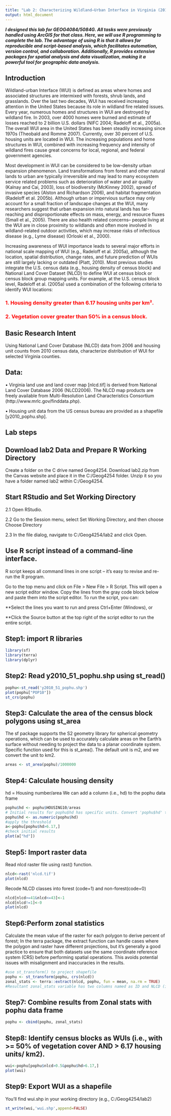 ```yaml
---
title: "Lab 2: Characterizing Wildland–Urban Interface in Virginia (2010)"
output: html_document
---
```


***I designed this lab for GEOG4084/5084G. All tasks were previously handled using ArcGIS for that class. Here, we will use R programming to complete the lab. The advantage of using R is that it allows for reproducible and script-based analysis, which facilitates automation, version control, and collaboration. Additionally, R provides extensive packages for spatial analysis and data visualization, making it a powerful tool for geographic data analysis.***

## Introduction ##
Wildland-urban Interface (WUI) is defined as areas where homes and associated structures are intermixed with forests, shrub lands, and grasslands. Over the last two decades, WUI has received increasing attention in the United States because its role in wildland fire related issues. Every year, numerous homes and structures in WUI are destroyed by wildland fire. In 2003, over 4000 homes were burned and estimate of losses reached to 2 billion U.S. dollars (NIFC 2004; Radeloff et al., 2005a). The overall WUI area in the United States has been steadily increasing since 1970s (Theobald and Romme 2007). Currently, over 30 percent of U.S. housing units are located in WUI. The increasing populations and home structures in WUI, combined with increasing frequency and intensity of wildland fires cause great concerns for local, regional, and federal government agencies. 

Most development in WUI can be considered to be low-density urban expansion phenomenon. Land transformations from forest and other natural lands to urban are typically irreversible and may lead to many ecosystem service related problems such as deterioration of water and air quality (Kalnay and Cai, 2003), loss of biodiversity (McKinney 2002), spread of invasive species (Alston and Richardson 2006), and habitat fragmentation (Radeloff et al. 2005b). Although urban or impervious surface may only account for a small fraction of landscape changes at the WUI, many researchers suggest that urban expansion into natural lands has far-reaching and disproportionate effects on mass, energy, and resource fluxes (Small et al., 2005). There are also health related concerns-- people living at the WUI are in close proximity to wildlands and often more involved in wildland-related outdoor activities, which may increase risks of infectious disease (e.g., Lyme disease) (Orloski et al., 2000). 

Increasing awareness of WUI importance leads to several major efforts in national scale mapping of WUI (e.g., Radeloff et al. 2005a), although the location, spatial distribution, change rates, and future prediction of WUIs are still largely lacking or outdated (Platt, 2010). Most previous studies integrate the U.S. census data (e.g., housing density of census block) and National Land Cover Dataset (NLCD) to define WUI at census block or census block group mapping units. For example, at the U.S. census block level, Radeloff et al. (2005a) used a combination of the following criteria to identify WUI locations:

### <span style="color:red;">1. Housing density greater than 6.17 housing units per km².</span>
### <span style="color:red;">2. Vegetation cover greater than 50% in a census block.</span>

## Basic Research Intent ##
Using National Land Cover Database (NLCD) data from 2006 and housing unit counts from 2010 census data, characterize distribution of WUI for selected Virginia counties.  

## Data: ## 

•	Virginia land use and land cover map [nlcd.tif] is derived from National Land Cover Database 2006 (NLCD2006). The NLCD map products are freely available from Multi-Resolution Land Characteristics Consortium (http://www.mrlc.gov/finddata.php). 

•	Housing unit data from the US census bureau are provided as a shapefile [y2010_pophu.shp]. 

## Lab steps ##

## Download lab2 Data and Prepare R Working Directory 

Create a folder on the C drive named Geog4254.
Download lab2.zip from the Canvas website and place it in the C:/Geog4254 folder. Unzip it so you have a folder named lab2 within C:/Geog4254. 

## Start RStudio and Set Working Directory 
2.1 Open RStudio.

2.2 Go to the Session menu, select Set Working Directory, and then choose Choose Directory

2.3 In the file dialog, navigate to C:/Geog4254/lab2 and click Open.


## Use R script instead of a command-line interface. 
R script keeps all command lines in one script – it’s easy to revise and re-run the R program. 

Go to the top menu and click on File > New File > R Script. This will open a new script editor window. Copy the lines from the gray code block below and paste them into the script editor. To run the script, you can:

**Select the lines you want to run and press Ctrl+Enter (Windows), or 

**Click the Source button at the top right of the script editor to run the entire script.

## Step1: import R libraries ##
```r
library(sf)
library(terra)
library(dplyr)
```

## Step2: Read y2010_51_pophu.shp using st_read() ##
```r
pophu<-st_read('y2010_51_pophu.shp')
plot(pophu["POP10"])
st_crs(pophu)
```

## Step3: Calculate the area of the census block polygons using st_area ##

The sf package supports the S2 geometry library for spherical geometry operations, which can be used to accurately calculate areas on the Earth's surface without needing to project the data to a planar coordinate system. Specific function used for this is st_area(). The default unit is m2, and we convert the unit to km2. 

```r
areas <- st_area(pophu)/1000000
```

## Step4: Calculate housing density ##
hd = Housing number/area 
We can add a column (i.e., hd) to the pophu data frame
```r
pophu$hd <- pophu$HOUSING10/areas
# Initial results for pophu$hd has specific units. Convert 'pophu$hd' to numeric values
pophu$hd <- as.numeric(pophu$hd)
#apply the threshold 
a<-pophu[pophu$hd>6.17,]
#check initial results 
plot(a["hd"])
```

## Step5: Import raster data ##
Read nlcd raster file using rast() function. 

```r
nlcd<-rast('nlcd.tif')
plot(nlcd)
```

Recode NLCD classes into forest (code=1) and non-forest(code=0)
```r
nlcd[nlcd>=41&nlcd<=43]<-1
nlcd[nlcd!=1]<-0
plot(nlcd)
```

## Step6:Perform zonal statistics 
Calculate the mean value of the raster for each polygon to derive percent of forest;
In the terra package, the extract function can handle cases where the polygon and raster have different projections, but it's generally a good practice to ensure that both datasets use the same coordinate reference system (CRS) before performing spatial operations. This avoids potential issues with misalignment and inaccuracies in the results.
```r
#use st_transform() to project shapefile 
pophu <- st_transform(pophu, crs(nlcd))
zonal_stats <- terra::extract(nlcd, pophu, fun = mean, na.rm = TRUE)
#Resultant zonal_stats variable has two columns named as ID and NLCD (i.e., %forest)
```

## Step7: Combine results from Zonal stats with pophu data frame 
```r
pophu <- cbind(pophu, zonal_stats)
```

## Step8: Identify census blocks as WUIs (i.e., with >= 50% of vegetation cover AND > 6.17 housing units/ km2). ##
```r
wui<-pophu[pophu$nlcd>0.5&pophu$hd>6.17,]
plot(wui)
```

## Step9: Export WUI as a shapefile ##
You'll find wui.shp in your working directory (e.g., C:/Geog4254/lab2)
```r
st_write(wui,'wui.shp',append=FALSE)
```

 


